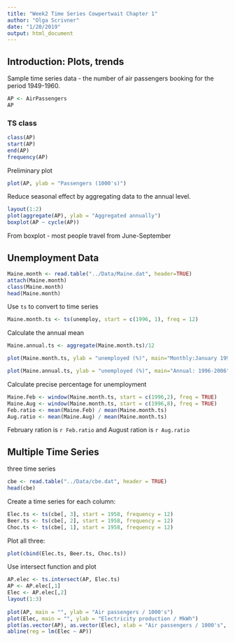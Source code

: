 ```yaml
---
title: "Week2 Time Series Cowpertwait Chapter 1"
author: "Olga Scrivner"
date: "1/20/2019"
output: html_document
---
```


## Introduction: Plots, trends

Sample time series data - the number of air passengers booking for the period 1949-1960.
```r
AP <- AirPassengers
AP
```

### TS class

```r
class(AP)
start(AP)
end(AP)
frequency(AP)
```
Preliminary plot
```r
plot(AP, ylab = "Passengers (1000's)")
```

Reduce seasonal effect by aggregating data to the annual level. 
```r
layout(1:2)
plot(aggregate(AP), ylab = "Aggregated annually")
boxplot(AP ~ cycle(AP))
```
From boxplot - most people travel from June-September

## Unemployment Data
```r
Maine.month <- read.table("../Data/Maine.dat", header=TRUE)
attach(Maine.month)
class(Maine.month)
head(Maine.month)
```

Use `ts` to convert to time series
```r
Maine.month.ts <- ts(unemploy, start = c(1996, 1), freq = 12)
```

Calculate the annual mean

```r
Maine.annual.ts <- aggregate(Maine.month.ts)/12

plot(Maine.month.ts, ylab = "unemployed (%)", main="Monthly:January 1996-August 2006")

plot(Maine.annual.ts, ylab = "unemployed (%)", main="Annual: 1996-2006")

```

Calculate precise percentage for unemployment

```r
Maine.Feb <- window(Maine.month.ts, start = c(1996,2), freq = TRUE)
Maine.Aug <- window(Maine.month.ts, start = c(1996,8), freq = TRUE)
Feb.ratio <- mean(Maine.Feb) / mean(Maine.month.ts)
Aug.ratio <- mean(Maine.Aug) / mean(Maine.month.ts)
```
February ration is `r Feb.ratio` and August ration is `r Aug.ratio`

## Multiple Time Series
three time series
```r
cbe <- read.table("../Data/cbe.dat", header = TRUE)
head(cbe)
```
Create a time series for each column:
```r
Elec.ts <- ts(cbe[, 3], start = 1958, frequency = 12)
Beer.ts <- ts(cbe[, 2], start = 1958, frequency = 12)
Choc.ts <- ts(cbe[, 1], start = 1958, frequency = 12)
```
Plot all three:
```r
plot(cbind(Elec.ts, Beer.ts, Choc.ts))
```

Use intersect function and plot
```r
AP.elec <- ts.intersect(AP, Elec.ts)
AP <- AP.elec[,1]
Elec <- AP.elec[,2]
layout(1:3) 
  
plot(AP, main = "", ylab = "Air passengers / 1000's") 
plot(Elec, main = "", ylab = "Electricity production / MkWh")
plot(as.vector(AP), as.vector(Elec), xlab = "Air passengers / 1000's", ylab = "Electricity production / MWh")
abline(reg = lm(Elec ~ AP))
```

